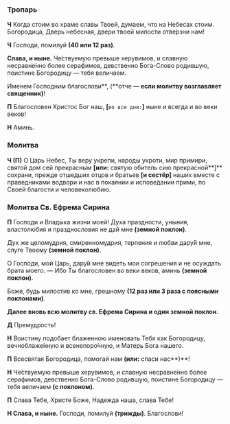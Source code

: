 ### Тропарь

**Ч** Когда стоим во храме славы Твоей, думаем, что на Небесах стоим.  
Богородица, Дверь небесная, двери твоей милости отве́рзни нам!

**Ч** Господи, помилуй **(40 или 12 раз)**.

**Слава, и ныне.** Че́ствуемую превыше херувимов, и славную несравне́нно более серафимов, девственно Бога-Слово родившую, поистине Богородицу — тебя величаем.

Именем Господним благослови**, (**отче **— если молитву возглавляет священник)**!

**П** Благословен Христос Бог наш, **[**`во все дни:`**]** ныне и всегда и во веки веков!

**Н** Аминь.

### Молитва

**Ч (П)** О Царь Небес, Ты веру укрепи, народы укроти, мир примири, святой дом сей прекрасным **[или:** святую обитель сию прекрасной**]** сохрани, прежде отшедших отцов и братьев **[**и сестёр**]** наших вместе с праведниками водвори и нас в покаянии и испове́дании прими, по Своей благости и человеколюбию.

### Молитва Св. Ефрема Сирина

**П** Господи и Владыка жизни моей! Духа праздности, уныния, властолюбия и празднословия не дай мне **(земной поклон)**.

Дух же целомудрия, смиренномудрия, терпения и любви дару́й мне, слуге Твоему **(земной поклон)**.

О Господи, мой Царь, дару́й мне видеть мои согрешения и не осуждать брата моего.  — Ибо Ты благословен во веки веков, аминь **(земной поклон)**.

Боже, будь милостив ко мне, грешному **(12 раз или 3 раза с поясными поклонами)**.

**Далее вновь всю молитву св. Ефрема Сирина и один земной поклон.**

**Д** Премудрость!

**Н** Воистину подобает блаженною именовать Тебя как Богородицу, вечноблаже́нную и всенепоро́чную, и Матерь Бога нашего.

**П** Всесвятая Богородица, помогай нам **(или:** спаси нас**)**!

**Н** Че́ствуемую превыше херувимов, и славную несравне́нно более серафимов, девственно Бога-Слово родившую, поистине Богородицу — тебя величаем **(с поклоном)**.

**П** Cлава Тебе, Xpиcте Боже, Надежда наша, cлава Тебе!

**Н Cлава, и ныне.** Гоcподи, помилуй **(тpижды)**. Благоcлови!
